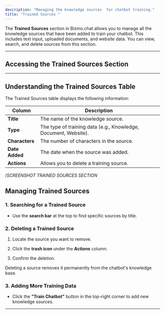 ```yaml
---
description: "Managing the knowledge sources  for chatbot training."
title: "Trained Sources "
---
```


The **Trained Sources** section in Bizmo.chat allows you to manage all the knowledge sources that have been added to train your chatbot. This includes text input, uploaded documents, and website data. You can view, search, and delete sources from this section.

***

## Accessing the Trained Sources Section

<Steps>
  <Step title="Log in to your Bizmo.chat account." />

  <Step title="From the left-hand sidebar, go to Trained Sources." />

  <Step title="You will see a list of all the knowledge sources that have been added." />
</Steps>

***

## Understanding the Trained Sources Table

The Trained Sources table displays the following information:

| Column         | Description                                                     |
| -------------- | --------------------------------------------------------------- |
| **Title**      | The name of the knowledge source.                               |
| **Type**       | The type of training data (e.g., Knowledge, Document, Website). |
| **Characters** | The number of characters in the source.                         |
| **Date Added** | The date when the source was added.                             |
| **Actions**    | Allows you to delete a training source.                         |

/*SCREENSHOT TRAINED SOURCES SECTION*

## Managing Trained Sources

### **1.** Searching for a Trained Source

* Use the **search bar** at the top to find specific sources by title.

### **2.** Deleting a Trained Source

1. Locate the source you want to remove.

2. Click the **trash icon** under the **Actions** column.

3. Confirm the deletion.

<Warning>
  Deleting a source removes it permanently from the chatbot's knowledge base.
</Warning>

### **3.** Adding More Training Data

* Click the **"Train Chatbot"** button in the top-right corner to add new knowledge sources.

***
